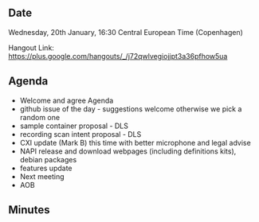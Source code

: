 ==Date==

Wednesday, 20th January, 16:30 Central European Time (Copenhagen)

Hangout Link: https://plus.google.com/hangouts/_/j72qwlvegiojjpt3a36pfhow5ua

==Agenda==

* Welcome and agree Agenda
* github issue of the day - suggestions welcome otherwise we pick a random one
* sample container proposal - DLS
* recording scan intent proposal - DLS
* CXI update (Mark B) this time with better microphone and legal advise
* NAPI release and download webpages (including definitions kits), debian packages
* features update
* Next meeting
* AOB

==Minutes==